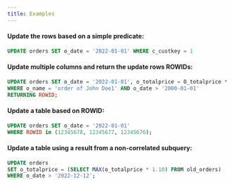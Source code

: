 ```yaml
---
title: Examples
---
```


#### Update the rows based on a simple predicate:

```sql
UPDATE orders SET o_date = '2022-01-01' WHERE c_custkey = 1
```

#### Update multiple columns and return the update rows ROWIDs:

```sql
UPDATE orders SET o_date = '2022-01-01', o_totalprice = O_totalprice * 0.1
WHERE o_name = 'order of John Doe1' AND o_date > '2000-01-01'
RETURNING ROWID;
```

#### Update a table based on ROWID:

```sql
UPDATE orders SET o_date = '2022-01-01'
WHERE ROWID in (12345678, 12345677, 12345676);
```

#### Update a table using a result from a non-correlated subquery:

```sql
UPDATE orders
SET o_totalprice = (SELECT MAX(o_totalprice * 1.10) FROM old_orders)
WHERE o_date > '2022-12-12';
```
